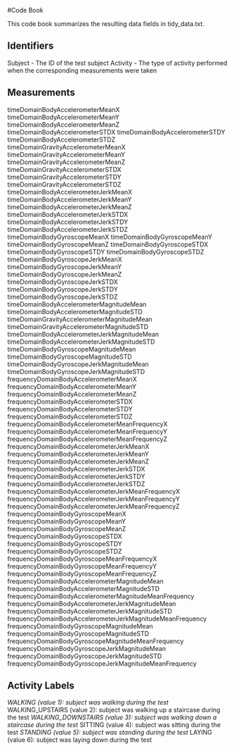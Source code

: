 #Code Book

This code book summarizes the resulting data fields in tidy_data.txt.

## Identifiers

Subject - The ID of the test subject
Activity - The type of activity performed when the corresponding measurements were taken

## Measurements

timeDomainBodyAccelerometerMeanX
timeDomainBodyAccelerometerMeanY
timeDomainBodyAccelerometerMeanZ
timeDomainBodyAccelerometerSTDX
timeDomainBodyAccelerometerSTDY
timeDomainBodyAccelerometerSTDZ
timeDomainGravityAccelerometerMeanX
timeDomainGravityAccelerometerMeanY
timeDomainGravityAccelerometerMeanZ
timeDomainGravityAccelerometerSTDX
timeDomainGravityAccelerometerSTDY
timeDomainGravityAccelerometerSTDZ
timeDomainBodyAccelerometerJerkMeanX
timeDomainBodyAccelerometerJerkMeanY
timeDomainBodyAccelerometerJerkMeanZ
timeDomainBodyAccelerometerJerkSTDX
timeDomainBodyAccelerometerJerkSTDY
timeDomainBodyAccelerometerJerkSTDZ
timeDomainBodyGyroscopeMeanX
timeDomainBodyGyroscopeMeanY
timeDomainBodyGyroscopeMeanZ
timeDomainBodyGyroscopeSTDX
timeDomainBodyGyroscopeSTDY
timeDomainBodyGyroscopeSTDZ
timeDomainBodyGyroscopeJerkMeanX
timeDomainBodyGyroscopeJerkMeanY
timeDomainBodyGyroscopeJerkMeanZ
timeDomainBodyGyroscopeJerkSTDX
timeDomainBodyGyroscopeJerkSTDY
timeDomainBodyGyroscopeJerkSTDZ
timeDomainBodyAccelerometerMagnitudeMean
timeDomainBodyAccelerometerMagnitudeSTD
timeDomainGravityAccelerometerMagnitudeMean
timeDomainGravityAccelerometerMagnitudeSTD
timeDomainBodyAccelerometerJerkMagnitudeMean
timeDomainBodyAccelerometerJerkMagnitudeSTD
timeDomainBodyGyroscopeMagnitudeMean
timeDomainBodyGyroscopeMagnitudeSTD
timeDomainBodyGyroscopeJerkMagnitudeMean
timeDomainBodyGyroscopeJerkMagnitudeSTD
frequencyDomainBodyAccelerometerMeanX
frequencyDomainBodyAccelerometerMeanY
frequencyDomainBodyAccelerometerMeanZ
frequencyDomainBodyAccelerometerSTDX
frequencyDomainBodyAccelerometerSTDY
frequencyDomainBodyAccelerometerSTDZ
frequencyDomainBodyAccelerometerMeanFrequencyX
frequencyDomainBodyAccelerometerMeanFrequencyY
frequencyDomainBodyAccelerometerMeanFrequencyZ
frequencyDomainBodyAccelerometerJerkMeanX
frequencyDomainBodyAccelerometerJerkMeanY
frequencyDomainBodyAccelerometerJerkMeanZ
frequencyDomainBodyAccelerometerJerkSTDX
frequencyDomainBodyAccelerometerJerkSTDY
frequencyDomainBodyAccelerometerJerkSTDZ
frequencyDomainBodyAccelerometerJerkMeanFrequencyX
frequencyDomainBodyAccelerometerJerkMeanFrequencyY
frequencyDomainBodyAccelerometerJerkMeanFrequencyZ
frequencyDomainBodyGyroscopeMeanX
frequencyDomainBodyGyroscopeMeanY
frequencyDomainBodyGyroscopeMeanZ
frequencyDomainBodyGyroscopeSTDX
frequencyDomainBodyGyroscopeSTDY
frequencyDomainBodyGyroscopeSTDZ
frequencyDomainBodyGyroscopeMeanFrequencyX
frequencyDomainBodyGyroscopeMeanFrequencyY
frequencyDomainBodyGyroscopeMeanFrequencyZ
frequencyDomainBodyAccelerometerMagnitudeMean
frequencyDomainBodyAccelerometerMagnitudeSTD
frequencyDomainBodyAccelerometerMagnitudeMeanFrequency
frequencyDomainBodyAccelerometerJerkMagnitudeMean
frequencyDomainBodyAccelerometerJerkMagnitudeSTD
frequencyDomainBodyAccelerometerJerkMagnitudeMeanFrequency
frequencyDomainBodyGyroscopeMagnitudeMean
frequencyDomainBodyGyroscopeMagnitudeSTD
frequencyDomainBodyGyroscopeMagnitudeMeanFrequency
frequencyDomainBodyGyroscopeJerkMagnitudeMean
frequencyDomainBodyGyroscopeJerkMagnitudeSTD
frequencyDomainBodyGyroscopeJerkMagnitudeMeanFrequency

## Activity Labels

*WALKING (value 1): subject was walking during the test
*WALKING_UPSTAIRS (value 2): subject was walking up a staircase during the test
*WALKING_DOWNSTAIRS (value 3): subject was walking down a staircase during the test
*SITTING (value 4): subject was sitting during the test
*STANDING (value 5): subject was standing during the test
*LAYING (value 6): subject was laying down during the test